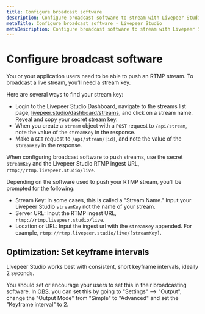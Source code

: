 ```yaml
---
title: Configure broadcast software
description: Configure broadcast software to stream with Livepeer Studio
metaTitle: Configure broadcast software - Livepeer Studio
metaDescription: Configure broadcast software to stream with Livepeer Studio
---
```


# Configure broadcast software

You or your application users need to be able to push an RTMP stream. To
broadcast a live stream, you’ll need a stream key.

Here are several ways to find your stream key:

- Login to the Livepeer Studio Dashboard, navigate to the streams list page,
  [livepeer.studio/dashboard/streams](https://livepeer.studio/dashboard/streams),
  and click on a stream name. Reveal and copy your secret stream key.
- When you create a `stream` object with a `POST` request to `/api/stream`, note
  the value of the `streamKey` in the response.
- Make a `GET` request to `/api/stream/[id]`, and note the value of the
  `streamKey` in the response.

When configuring broadcast software to push streams, use the secret `streamKey`
and the Livepeer Studio RTMP ingest URL, `rtmp://rtmp.livepeer.studio/live`.

Depending on the software used to push your RTMP stream, you’ll be prompted for
the following:

- Stream Key: In some cases, this is called a "Stream Name." Input your Livepeer
  Studio `streamKey` not the name of your stream.
- Server URL: Input the RTMP ingest URL, `rtmp://rtmp.livepeer.studio/live`.
- Location or URL: Input the ingest url with the `streamKey` appended. For
  example, `rtmp://rtmp.livepeer.studio/live/[streamKey]`.

## Optimization: Set keyframe intervals

Livepeer Studio works best with consistent, short keyframe intervals, ideally 2
seconds.

You should set or encourage your users to set this in their broadcasting
software. In [OBS](https://obsproject.com/), you can set this by going to
"Settings" --> "Output", change the "Output Mode" from "Simple" to "Advanced"
and set the "Keyframe interval" to 2.
